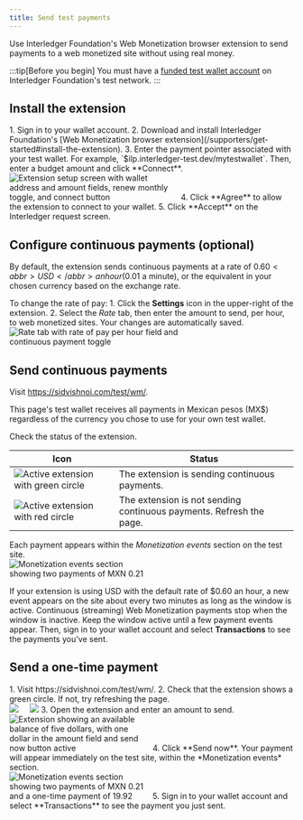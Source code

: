 ```yaml
---
title: Send test payments
---
```



Use Interledger Foundation's Web Monetization browser extension to send payments to a web monetized site without using real money. 

:::tip[Before you begin]
You must have a [funded test wallet account](/guides/test-wallet-sign-up) on Interledger Foundation's test network.
:::

## Install the extension
    
<Steps>
    1. Sign in to your <LinkOut href="https://wallet.interledger-test.dev/">wallet account</LinkOut>.
    2. Download and install Interledger Foundation's [Web Monetization browser extension](/supporters/get-started#install-the-extension).
    3. Enter the payment pointer associated with your test wallet. For example, `$ilp.interledger-test.dev/mytestwallet`. Then, enter a budget amount and click **Connect**.<br /><img
    src='/img/docs/extension/connection-setup.png' alt='Extension setup screen with wallet address and amount fields, renew monthly toggle, and connect button' style='max-width:300px' class='img-outline'/>
    4. Click **Agree** to allow the extension to connect to your wallet. 
    5. Click **Accept** on the Interledger request screen.
</Steps>

## Configure continuous payments (optional)

By default, the extension sends continuous payments at a rate of $0.60 <abbr>USD</abbr> an hour ($0.01 a minute), or the equivalent in your chosen currency based on the exchange rate.

To change the rate of pay:
<Steps>
    1. Click the **Settings** icon in the upper-right of the extension.
    2. Select the *Rate* tab, then enter the amount to send, per hour, to web monetized sites. Your changes are automatically saved.<br /><img src='/img/docs/extension/rate-tab.png' alt='Rate tab with rate of pay per hour field and continuous payment toggle' style='max-width:300px' class='img-outline'/>
</Steps>

## Send continuous payments

Visit <LinkOut href="https://sidvishnoi.com/test/wm/" withIcon={false}>https://sidvishnoi.com/test/wm/</LinkOut>. 

This page's test wallet receives all payments in Mexican pesos (<abbr>MX</abbr>$) regardless of the currency you chose to use for your own test wallet. 

Check the status of the extension.

| Icon | Status |
| ---- | ------ |
| ![Active extension with green circle](/img/docs/extension/enabled-monetized.png) | The extension is sending continuous payments. |
| ![Active extension with red circle](/img/docs/extension/enabled-unmonetized.png) | The extension is not sending continuous payments. Refresh the page. |

Each payment appears within the *Monetization events* section on the test site.<br /><img src='/img/docs/testwallet/testwallet-sid-continuous-events.png' alt='Monetization events section showing two payments of MXN 0.21' style='max-width:250px' class='img-outline'/>

If your extension is using <abbr>USD</abbr> with the default rate of $0.60 an hour, a new event appears on the site about every two minutes as long as the window is active. Continuous (streaming) Web Monetization payments stop when the window is inactive. Keep the window active until a few payment events appear. Then, sign in to your <LinkOut href="https://wallet.interledger-test.dev/">wallet account</LinkOut> and select **Transactions** to see the payments you've sent.

## Send a one-time payment

<Steps>
    1. Visit <LinkOut href="https://sidvishnoi.com/test/wm/" withIcon={false}>https://sidvishnoi.com/test/wm/</LinkOut>.
    2. Check that the extension shows a green circle. If not, try refreshing the page.<br /><img src="/img/docs/extension/enabled-monetized.png" style="float:left;padding-right:20px"/><img src="/img/docs/extension/disabled-monetized.png"/>
    3. Open the extension and enter an amount to send.<br /><img src='/img/docs/extension/otp-send-now.png' alt='Extension showing an available balance of five dollars, with one dollar in the amount field and send now button active' style='max-width:250px' class='img-outline'/>
    4. Click **Send now**. Your payment will appear immediately on the test site, within the *Monetization events* section.<br /><img src='/img/docs/testwallet/testwallet-sid-otp-event.png' alt='Monetization events section showing two payments of MXN 0.21 and a one-time payment of 19.92' style='max-width:250px' class='img-outline'/>
    5. Sign in to your <LinkOut href="https://wallet.interledger-test.dev/">wallet account</LinkOut> and select **Transactions** to see the payment you just sent.
</Steps>
